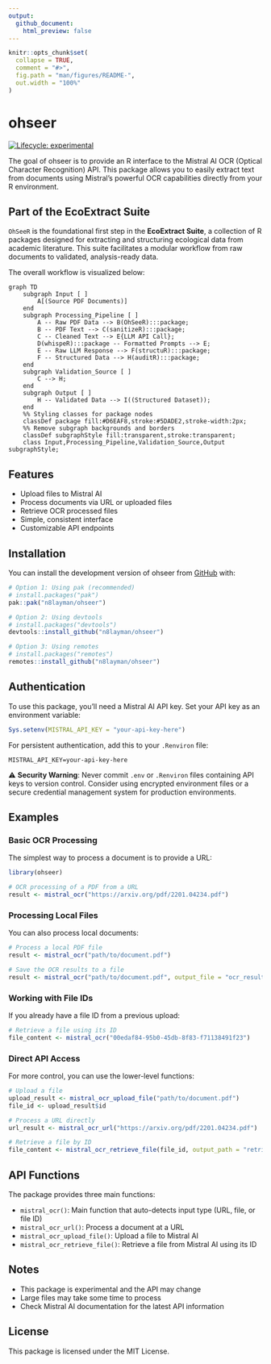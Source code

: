 ```yaml
---
output:
  github_document:
    html_preview: false
---
```


<!-- README.md is generated from README.Rmd. Please edit that file -->

```r
knitr::opts_chunk$set(
  collapse = TRUE,
  comment = "#>",
  fig.path = "man/figures/README-",
  out.width = "100%"
)
```

# ohseer

<!-- badges: start -->
[![Lifecycle: experimental](https://img.shields.io/badge/lifecycle-experimental-orange.svg)](https://lifecycle.r-lib.org/articles/stages.html#experimental)
<!-- badges: end -->

The goal of ohseer is to provide an R interface to the Mistral AI OCR (Optical Character Recognition) API. This package allows you to easily extract text from documents using Mistral's powerful OCR capabilities directly from your R environment.

## Part of the EcoExtract Suite


`OhSeeR` is the foundational first step in the **EcoExtract Suite**, a collection of R packages designed for extracting and structuring ecological data from academic literature. This suite facilitates a modular workflow from raw documents to validated, analysis-ready data.

The overall workflow is visualized below:

```mermaid
graph TD
    subgraph Input [ ]
        A[(Source PDF Documents)]
    end
    subgraph Processing_Pipeline [ ]
        A -- Raw PDF Data --> B(OhSeeR):::package;
        B -- PDF Text --> C(sanitizeR):::package;
        C -- Cleaned Text --> E{LLM API Call};
        D(whispeR):::package -- Formatted Prompts --> E;
        E -- Raw LLM Response --> F(structuR):::package;
        F -- Structured Data --> H(auditR):::package;
    end
    subgraph Validation_Source [ ]
        C --> H;
    end
    subgraph Output [ ]
        H -- Validated Data --> I((Structured Dataset));
    end
    %% Styling classes for package nodes
    classDef package fill:#D6EAF8,stroke:#5DADE2,stroke-width:2px;
    %% Remove subgraph backgrounds and borders
    classDef subgraphStyle fill:transparent,stroke:transparent;
    class Input,Processing_Pipeline,Validation_Source,Output subgraphStyle;
```

## Features

- Upload files to Mistral AI
- Process documents via URL or uploaded files
- Retrieve OCR processed files
- Simple, consistent interface
- Customizable API endpoints

## Installation

You can install the development version of ohseer from [GitHub](https://github.com/) with:

```r
# Option 1: Using pak (recommended)
# install.packages("pak")
pak::pak("n8layman/ohseer")

# Option 2: Using devtools
# install.packages("devtools")
devtools::install_github("n8layman/ohseer")

# Option 3: Using remotes
# install.packages("remotes")
remotes::install_github("n8layman/ohseer")
```

## Authentication

To use this package, you'll need a Mistral AI API key. Set your API key as an environment variable:

```r
Sys.setenv(MISTRAL_API_KEY = "your-api-key-here")
```

For persistent authentication, add this to your `.Renviron` file:

```
MISTRAL_API_KEY=your-api-key-here
```

⚠️ **Security Warning**: Never commit `.env` or `.Renviron` files containing API keys to version control. Consider using encrypted environment files or a secure credential management system for production environments.

## Examples

### Basic OCR Processing

The simplest way to process a document is to provide a URL:

```r
library(ohseer)

# OCR processing of a PDF from a URL
result <- mistral_ocr("https://arxiv.org/pdf/2201.04234.pdf")
```

### Processing Local Files

You can also process local documents:

```r
# Process a local PDF file
result <- mistral_ocr("path/to/document.pdf")

# Save the OCR results to a file
result <- mistral_ocr("path/to/document.pdf", output_file = "ocr_result.json")
```

### Working with File IDs

If you already have a file ID from a previous upload:

```r
# Retrieve a file using its ID
file_content <- mistral_ocr("00edaf84-95b0-45db-8f83-f71138491f23")
```

### Direct API Access

For more control, you can use the lower-level functions:
```r
# Upload a file
upload_result <- mistral_ocr_upload_file("path/to/document.pdf")
file_id <- upload_result$id

# Process a URL directly
url_result <- mistral_ocr_url("https://arxiv.org/pdf/2201.04234.pdf")

# Retrieve a file by ID
file_content <- mistral_ocr_retrieve_file(file_id, output_path = "retrieved_document.pdf")
```

## API Functions

The package provides three main functions:

- `mistral_ocr()`: Main function that auto-detects input type (URL, file, or file ID)
- `mistral_ocr_url()`: Process a document at a URL
- `mistral_ocr_upload_file()`: Upload a file to Mistral AI
- `mistral_ocr_retrieve_file()`: Retrieve a file from Mistral AI using its ID

## Notes

- This package is experimental and the API may change
- Large files may take some time to process
- Check Mistral AI documentation for the latest API information

## License

This package is licensed under the MIT License.
